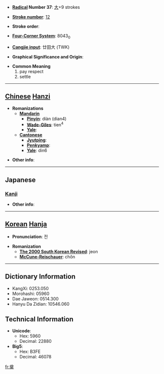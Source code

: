 * '''[[Wiktionary:Chinese radical index| Radical]] Number 37''': [[Wiktionary:Chinese radical index 大|大]]+9 strokes

* '''[[Wiktionary:Chinese total strokes index|Stroke number]]''': [[Wiktionary:Chinese total strokes index 12|12]]

* '''Stroke order''': 

* '''[[Wiktionary:Chinese four corner index|Four-Corner System]]''': 8043<sub>0</sub>

* '''[[Wiktionary:Chinese Cangjie index|Cangjie input]]''': 廿田大 (TWK)

* '''Graphical Significance and Origin''': 

* '''Common Meaning'''
*#pay respect
*# settle


----

== [[Chinese]] [[Hanzi]] ==

* '''Romanizations'''
** '''[[Mandarin]]'''
*** '''[[Pinyin]]''': diàn (dian4)
*** '''[[Wade-Giles]]''': tien<sup>4</sup>
*** '''[[Yale]]''': 
** '''[[Cantonese]]'''
*** '''[[Jyutping]]''':
*** '''[[Penkyamp]]''': 
*** '''[[Yale]]''': din6

* '''Other info''': 

----

==Japanese==
===[[Kanji]]===
{{kanji|on readings=[[てん]] (ten), [[でん]] (den), [[てい]] (tei)
|kun readings=[[まつる]] (matsuru), [[さだめる]] (sadameru)
}}

* '''Other info''':  

----

== [[Korean]] [[Hanja]] ==

* '''Pronunciation''': 전

* '''Romanization'''
** '''[[The 2000 South Korean Revised Romanization|The 2000 South Korean Revised]]''': jeon
** '''[[McCune-Reischauer]]''': chŏn

----

== Dictionary Information ==

* KangXi: 0253.050
* Morohashi: 05960
* Dae Jaweon: 0514.300
* Hanyu Da Zidian: 10546.060

== Technical Information ==

* '''Unicode''':
** Hex: 5960
** Decimal: 22880
* '''Big5''':
** Hex: B3FE
** Decimal: 46078

[[fr:奠]]